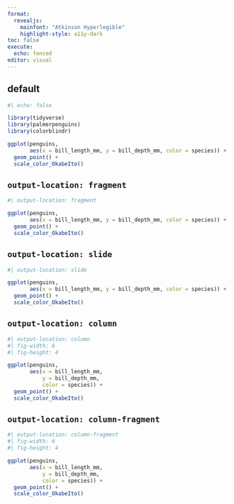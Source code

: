 ```yaml
---
format: 
  revealjs:
    mainfont: "Atkinson Hyperlegible"
    highlight-style: a11y-dark
toc: false
execute: 
  echo: fenced
editor: visual
---
```


## default

```r
#| echo: false

library(tidyverse)
library(palmerpenguins)
library(colorblindr)
```

```r
ggplot(penguins, 
       aes(x = bill_length_mm, y = bill_depth_mm, color = species)) +
  geom_point() +
  scale_color_OkabeIto()
```

## `output-location: fragment`

```r
#| output-location: fragment

ggplot(penguins, 
       aes(x = bill_length_mm, y = bill_depth_mm, color = species)) +
  geom_point() +
  scale_color_OkabeIto()
```

## `output-location: slide`

```r
#| output-location: slide

ggplot(penguins, 
       aes(x = bill_length_mm, y = bill_depth_mm, color = species)) +
  geom_point() +
  scale_color_OkabeIto()
```

## `output-location: column`

```r
#| output-location: column
#| fig-width: 6
#| fig-height: 4

ggplot(penguins, 
       aes(x = bill_length_mm, 
           y = bill_depth_mm, 
           color = species)) +
  geom_point() +
  scale_color_OkabeIto()
```

## `output-location: column-fragment`

```r
#| output-location: column-fragment
#| fig-width: 6
#| fig-height: 4

ggplot(penguins, 
       aes(x = bill_length_mm, 
           y = bill_depth_mm, 
           color = species)) +
  geom_point() +
  scale_color_OkabeIto()
```
